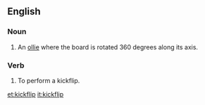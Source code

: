 ==English==

===Noun===
{{en-noun}}

# {{context|skateboarding}} An [[ollie]] where the board is rotated 360 degrees along its axis.

===Verb===
{{en-verb|kickflips|kickflipping|kickflipped}}

# To perform a kickflip.

[[et:kickflip]]
[[it:kickflip]]